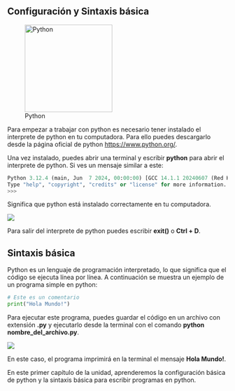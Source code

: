 ::: {.justify}
# Configuración y Sintaxis básica

::: {.center}
![Python](https://upload.wikimedia.org/wikipedia/commons/thumb/c/c3/Python-logo-notext.svg/1200px-Python-logo-notext.svg.png){width="200px"}
:::

Para empezar a trabajar con python es necesario tener instalado el interprete de python en tu computadora. Para ello puedes descargarlo desde la página oficial de python <https://www.python.org/>.

Una vez instalado, puedes abrir una terminal y escribir **python** para abrir el interprete de python. Si ves un mensaje similar a este:

``` python
Python 3.12.4 (main, Jun  7 2024, 00:00:00) [GCC 14.1.1 20240607 (Red Hat 14.1.1-5)] on linux
Type "help", "copyright", "credits" or "license" for more information.
>>>
```

Significa que python está instalado correctamente en tu computadora.

::: {.center}
![](images/paste-1.png)
:::

Para salir del interprete de python puedes escribir **exit()** o **Ctrl + D**.

## Sintaxis básica

Python es un lenguaje de programación interpretado, lo que significa que el código se ejecuta línea por línea. A continuación se muestra un ejemplo de un programa simple en python:

``` python
# Este es un comentario
print("Hola Mundo!")
```

Para ejecutar este programa, puedes guardar el código en un archivo con extensión **.py** y ejecutarlo desde la terminal con el comando **python nombre_del_archivo.py**.

::: {.center}
![](images/paste-2.png)
:::

En este caso, el programa imprimirá en la terminal el mensaje **Hola Mundo!**.

En este primer capítulo de la unidad, aprenderemos la configuración básica de python y la sintaxis básica para escribir programas en python.
:::